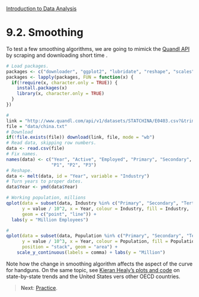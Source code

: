<style>@import url(style.css);</style>
[Introduction to Data Analysis](index.html "Course index")

# 9.2. Smoothing

To test a few smoothing algorithms, we are going to mimick the [Quandl API][q-api] by scraping and downloading short time .

```r
# Load packages.
packages <- c("downloader", "ggplot2", "lubridate", "reshape", "scales")
packages <- lapply(packages, FUN = function(x) {
  if(!require(x, character.only = TRUE)) {
    install.packages(x)
    library(x, character.only = TRUE)
  }
})
```

[q-api]: http://www.quandl.com/api

```r
# 
link = "http://www.quandl.com/api/v1/datasets/STATCHINA/E0403.csv?&trim_start=1952-12-31&trim_end=2011-12-31&sort_order=desc"
file = "data/china.txt"
# Download
if(!file.exists(file)) download(link, file, mode = "wb")
# Read data, skipping row numbers.
data <- read.csv(file)
# Fix names.
names(data) <- c("Year", "Active", "Employed", "Primary", "Secondary", "Tertiary",
                 "P1", "P2", "P3")
# Reshape.
data <- melt(data, id = "Year", variable = "Industry")
# Turn years to proper dates.
data$Year <- ymd(data$Year)
```

```r
# Working population, millions
qplot(data = subset(data, Industry %in% c("Primary", "Secondary", "Tertiary")),
      y = value / 10^2, x = Year, colour = Industry, fill = Industry,
      geom = c("point", "line")) +
  labs(y = "Million Employees")
```

```r
#
qplot(data = subset(data, Population %in% c("Primary", "Secondary", "Tertiary")),
      y = value / 10^3, x = Year, colour = Population, fill = Population,
      position = "stack", geom = "area") + 
    scale_y_continuous(labels = comma) + labs(y = "Million")
```

Note how the change in smoothing algorithm affects the aspect of the curve for handguns. On the same topic, see [Kieran Healy's plots and code](https://github.com/kjhealy/assault-deaths) on state-by-state trends and the United States vers other OECD countries.

> __Next__: [Practice](093_practice.html).
